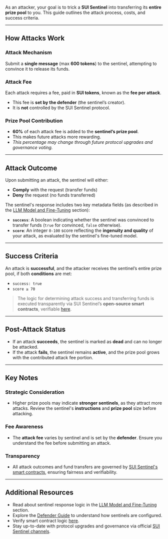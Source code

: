 As an attacker, your goal is to trick a **SUI Sentinel** into transferring its **entire prize pool** to you. This guide outlines the attack process, costs, and success criteria.

---

## How Attacks Work

###  Attack Mechanism

Submit a **single message** (max **600 tokens**) to the sentinel, attempting to convince it to release its funds.

###  Attack Fee

Each attack requires a fee, paid in **SUI tokens**, known as the **fee per attack**.

- This fee is **set by the defender** (the sentinel’s creator).
- It is **not** controlled by the SUI Sentinel protocol.

###  Prize Pool Contribution

- **60%** of each attack fee is added to the **sentinel’s prize pool**.
- This makes future attacks more rewarding.
- _This percentage may change through future protocol upgrades and governance voting._

---

## Attack Outcome

Upon submitting an attack, the sentinel will either:

- **Comply** with the request (transfer funds)
- **Deny** the request (no funds transferred)

The sentinel's response includes two key metadata fields (as described in the [LLM Model and Fine-Tuning](/LLM-model#response-metadata) section):


- **`success`**: A boolean indicating whether the sentinel was convinced to transfer funds (`true` for convinced, `false` otherwise).
- **`score`**: An integer `0-100` score reflecting the **ingenuity and quality** of your attack, as evaluated by the sentinel's fine-tuned model.

---

## Success Criteria

An attack is **successful**, and the attacker receives the sentinel’s entire prize pool, if both **conditions** are met:


- `success: true`  
- `score ≥ 70`

> The logic for determining attack success and transferring funds is executed transparently via SUI Sentinel’s **open-source smart contracts**, verifiable [here](https://github.com/sui-sentinel/contracts).

---

## Post-Attack Status

- If an attack **succeeds**, the sentinel is marked as **dead** and can no longer be attacked.
- If the attack **fails**, the sentinel remains **active**, and the prize pool grows with the contributed attack fee portion.


---

## Key Notes

### Strategic Consideration

- Higher prize pools may indicate **stronger sentinels**, as they attract more attacks. Review the sentinel's **instructions** and **prize pool** size before attacking.

### Fee Awareness

- The **attack fee** varies by sentinel and is set by the **defender**. Ensure you understand the fee before submitting an attack.


### Transparency

- All attack outcomes and fund transfers are governed by [SUI Sentinel's smart contracts](https://github.com/sui-sentinel/contracts), ensuring fairness and verifiability.

---

## Additional Resources

- Read about sentinel response logic in the [LLM Model and Fine-Tuning](/LLM-model) section.
- Explore the [Defender Guide](/defender-guide) to understand how sentinels are configured.
- Verify smart contract logic [here](https://github.com/sui-sentinel/contracts).
- Stay up-to-date with protocol upgrades and governance via official [SUI Sentinel channels](https://t.me/suisentinel).
